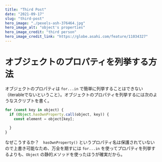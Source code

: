 ```yaml
---
title: "Third Post"
date: "2021-09-17"
slug: "third-post"
hero_image: "./pexels-ash-376464.jpg"
hero_image_alt: "object's properties"
hero_image_credit: "third person"
hero_image_credit_link: "https://globe.asahi.com/feature/11034327"
---
```


# オブジェクトのプロパティを列挙する方法

オブジェクトのプロパティは `for...in` で簡単に列挙することはできない（iterableでないということ）。オブジェクトのプロパティを列挙するには次のようなスクリプトを書く。

~~~javascript
for (const key in object) {
  if (Object.hasOwnProperty.call(object, key)) {
    const element = object[key];
    
  }
}
~~~

なぜこうするか？　`hasOwnProperty()` というプロパティ名は保護されていないので上書き可能なため、万全を期すには `for...in` を使ってプロパティを列挙するよりも、`Object` の静的メソッドを使ったほうが確実だから。